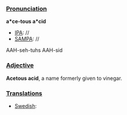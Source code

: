 ===[[Pronunciation]]===

'''a*ce-tous a*cid'''
*[[IPA]]: //
*[[SAMPA]]: //
AAH-seh-tuhs AAH-sid
===[[Adjective]]===

'''Acetous acid''', a name formerly given to vinegar.
</ol>
===[[Translations]]===

*[[Swedish]]: